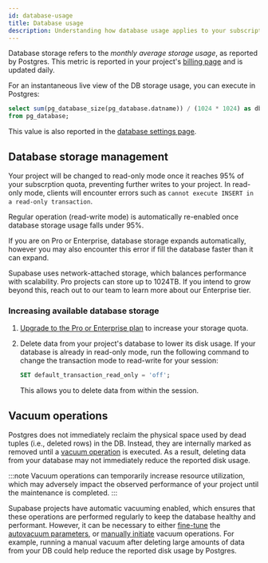 ```yaml
---
id: database-usage
title: Database usage
description: Understanding how database usage applies to your subscription.
---
```


Database storage refers to the _monthly average storage usage_, as reported by Postgres. This metric is reported in your project's [billing page](https://app.supabase.com/project/_/settings/billing) and is updated daily.

For an instantaneous live view of the DB storage usage, you can execute in Postgres:

```sql
select sum(pg_database_size(pg_database.datname)) / (1024 * 1024) as db_size_mb
from pg_database;
```

This value is also reported in the [database settings page](https://app.supabase.com/project/_/settings/database).

## Database storage management

Your project will be changed to read-only mode once it reaches 95% of your subscrption quota, preventing further writes to your project.
In read-only mode, clients will encounter errors such as `cannot execute INSERT in a read-only transaction`.

Regular operation (read-write mode) is automatically re-enabled once database storage usage falls under 95%.

If you are on Pro or Enterprise, database storage expands automatically, however you may also encounter this error if fill the database faster than it can expand.

Supabase uses network-attached storage, which balances performance with scalability. Pro projects can store up to 1024TB.
If you intend to grow beyond this, reach out to our team to learn more about our Enterprise tier.

### Increasing available database storage

1. [Upgrade to the Pro or Enterprise plan](https://app.supabase.com/project/_/settings/billing) to increase your storage quota.

2. Delete data from your project's database to lower its disk usage. If your database is already in read-only mode, run the following command to change the transaction mode to read-write for your session:

   ```sql
   SET default_transaction_read_only = 'off';
   ```

   This allows you to delete data from within the session.

## Vacuum operations

Postgres does not immediately reclaim the physical space used by dead tuples (i.e., deleted rows) in the DB. Instead, they are internally marked as removed until a [vacuum operation](https://www.postgresql.org/docs/current/routine-vacuuming.html) is executed.
As a result, deleting data from your database may not immediately reduce the reported disk usage.

:::note
Vacuum operations can temporarily increase resource utilization, which may adversely impact the observed performance of your project until the maintenance is completed.
:::

Supabase projects have automatic vacuuming enabled, which ensures that these operations are performed regularly to keep the database healthy and performant.
However, it can be necessary to either [fine-tune](https://www.percona.com/blog/2018/08/10/tuning-autovacuum-in-postgresql-and-autovacuum-internals/)
the [autovacuum parameters](https://www.enterprisedb.com/blog/postgresql-vacuum-and-analyze-best-practice-tips),
or [manually initiate](https://www.postgresql.org/docs/current/sql-vacuum.html) vacuum operations.
For example, running a manual vacuum after deleting large amounts of data from your DB could help reduce the reported disk usage by Postgres.
